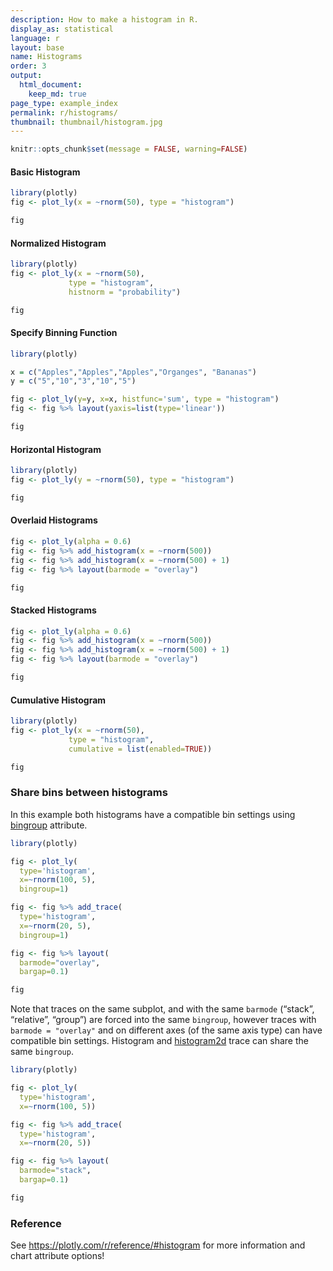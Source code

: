 ```yaml
---
description: How to make a histogram in R.
display_as: statistical
language: r
layout: base
name: Histograms
order: 3
output:
  html_document:
    keep_md: true
page_type: example_index
permalink: r/histograms/
thumbnail: thumbnail/histogram.jpg
---
```


```r
knitr::opts_chunk$set(message = FALSE, warning=FALSE)
```
#### Basic Histogram

```r
library(plotly)
fig <- plot_ly(x = ~rnorm(50), type = "histogram")

fig
```

#### Normalized Histogram

```r
library(plotly)
fig <- plot_ly(x = ~rnorm(50),
             type = "histogram",
             histnorm = "probability")

fig
```

#### Specify Binning Function

```r
library(plotly)

x = c("Apples","Apples","Apples","Organges", "Bananas")
y = c("5","10","3","10","5")

fig <- plot_ly(y=y, x=x, histfunc='sum', type = "histogram")
fig <- fig %>% layout(yaxis=list(type='linear'))

fig
```

#### Horizontal Histogram

```r
library(plotly)
fig <- plot_ly(y = ~rnorm(50), type = "histogram")

fig
```

#### Overlaid Histograms

```r
fig <- plot_ly(alpha = 0.6)
fig <- fig %>% add_histogram(x = ~rnorm(500))
fig <- fig %>% add_histogram(x = ~rnorm(500) + 1)
fig <- fig %>% layout(barmode = "overlay")

fig
```

#### Stacked Histograms

```r
fig <- plot_ly(alpha = 0.6)
fig <- fig %>% add_histogram(x = ~rnorm(500))
fig <- fig %>% add_histogram(x = ~rnorm(500) + 1)
fig <- fig %>% layout(barmode = "overlay")

fig
```

#### Cumulative Histogram

```r
library(plotly)
fig <- plot_ly(x = ~rnorm(50),
             type = "histogram",
             cumulative = list(enabled=TRUE))

fig
```
### Share bins between histograms

In this example both histograms have a compatible bin settings using [bingroup](https://plotly.com/r/reference/#histogram-bingroup) attribute. 
```r
library(plotly)

fig <- plot_ly(
  type='histogram',
  x=~rnorm(100, 5),
  bingroup=1)

fig <- fig %>% add_trace(
  type='histogram',
  x=~rnorm(20, 5),
  bingroup=1)

fig <- fig %>% layout(
  barmode="overlay",
  bargap=0.1)

fig
```
Note that traces on the same subplot, and with the same `barmode` ("stack", "relative", "group") are forced into the same `bingroup`, however traces with `barmode = "overlay"` and on different axes (of the same axis type) can have compatible bin settings. Histogram and [histogram2d](https://plotly.com/r/2D-Histogram/) trace can share the same `bingroup`.

```r
library(plotly)

fig <- plot_ly(
  type='histogram',
  x=~rnorm(100, 5))

fig <- fig %>% add_trace(
  type='histogram',
  x=~rnorm(20, 5))

fig <- fig %>% layout(
  barmode="stack",
  bargap=0.1)

fig
```
### Reference

See [https://plotly.com/r/reference/#histogram](https://plotly.com/r/reference/#histogram) for more information and chart attribute options!